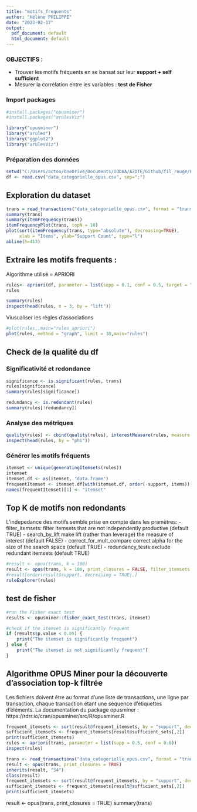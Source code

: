 ```yaml
---
title: "motifs_frequents"
author: "Hélène PHILIPPE"
date: "2023-02-17"
output:
  pdf_document: default
  html_document: default
---
```

### OBJECTIFS : 
- Trouver les motifs fréquents en se bansat sur leur **support + self sufficient**
- Mesurer la corrélation entre les variables : **test de Fisher**

### Import packages
```r
#install.packages("opusminer")
#install.packages("arulesViz")
```

```r
library("opusminer")
library("arules")
library("ggplot2")
library("arulesViz")
```

### Préparation des données
```r
setwd("C:/Users/actou/OneDrive/Documents/IODAA/AZOTE/Github/fil_rouge/Orange")
df <- read.csv("data_categorielle_opus.csv", sep=";")
```

## Exploration du dataset

```r
trans = read_transactions("data_categorielle_opus.csv", format = "transactions") 
summary(trans)
summary(itemFrequency(trans))
itemFrequencyPlot(trans, topN = 10)
plot(sort(itemFrequency(trans, type="absolute"), decreasing=TRUE),
     xlab = "Items", ylab="Support Count", type="l")
abline(h=413)
```

## Extraire les motifs frequents : 
Algorithme utilisé = APRIORI
```r
rules<- apriori(df, parameter = list(supp = 0.1, conf = 0.5, target = "rules"))
rules
```
```r
summary(rules)
inspect(head(rules, n = 3, by = "lift"))
```

Viusualiser les règles d'associations 
```r
#plot(rules,,main="rules_apriori")
plot(rules, method = "graph", limit = 30,main="rules")
```
## Check de la qualité du df 

### Significativité et redondance
```r
significance <- is.significant(rules, trans)
rules[significance] 
summary(rules[significance])
```
```r
redundancy <- is.redundant(rules)
summary(rules[!redundancy])
```


### Analyse des métriques 
```r
quality(rules) <- cbind(quality(rules), interestMeasure(rules, measure = c("phi", "hyperConfidence", "hyperLift"), trans = trans))
inspect(head(rules, by = "phi"))
```

### Générer les motifs fréquents 

```r
itemset <- unique(generatingItemsets(rules))
intemset
itemset.df <- as(itemset, "data.frame")
frequentItemset <- itemset.df[with(itemset.df, order(-support, items)),]
names(frequentItemset)[1] <- "itemset"
```


## Top K de motifs non redondants 
L'indepedance des motifs semble prise en compte dans les pramètres:
- filter_itemsets: filter itemsets that are not independently productive (default TRUE)
- search_by_lift make lift (rather than leverage) the measure of interest (default FALSE)
- correct_for_mult_compare correct alpha for the size of the search space (default TRUE)
- redundancy_tests:exclude redundant itemsets (default TRUE)


```r
#result <- opus(trans, k = 100)
result <- opus(trans, k = 100, print_closures = FALSE, filter_itemsets = TRUE, search_by_lift = FALSE, correct_for_mult_compare = TRUE, redundancy_tests = TRUE)
#result[order(result$support, decreasing = TRUE),]
ruleExplorer(rules)
```
## test de fisher 
```r


#run the Fisher exact test
results <- opusminer::fisher_exact_test(trans, itemset)

#check if the itemset is significantly frequent
if (results$p.value < 0.05) {
    print("The itemset is significantly frequent")
} else {
    print("The itemset is not significantly frequent")
}
```

## Algorithme OPUS Miner pour la découverte d'association top-k filtrée
Les fichiers doivent être au format d'une liste de transactions, une ligne par transaction, chaque transaction étant une séquence d'étiquettes d'éléments. La documentation du package opusminer : https://rdrr.io/cran/opusminer/src/R/opusminer.R

```r
frequent_itemsets <- sort(result@frequent_itemsets, by = "support", decreasing = TRUE)
sufficient_itemsets <- frequent_itemsets[result@sufficient_sets[,2]]
print(sufficient_itemsets)
rules <- apriori(trans, parameter = list(supp = 0.5, conf = 0.8))
inspect(rules)
```

```r
trans <- read_transactions("data_categorielle_opus.csv", format = "transactions")
result <- opus(trans, print_closures = TRUE)
inherits(result, "S4")
class(result)
frequent_itemsets <- sort(result@frequent_itemsets, by = "support", decreasing = TRUE)
sufficient_itemsets <- frequent_itemsets[result@sufficient_sets[,2]]
print(sufficient_itemsets)
```

result <- opus(trans, print_closures = TRUE) 
summary(trans)

